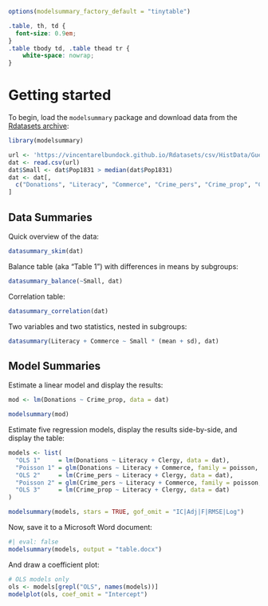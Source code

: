 ```r
options(modelsummary_factory_default = "tinytable")
```
```css
.table, th, td {
  font-size: 0.9em;
} 
.table tbody td, .table thead tr {
    white-space: nowrap;
}
```


# Getting started

To begin, load the `modelsummary` package and download data from the
[Rdatasets archive](https://vincentarelbundock.github.io/Rdatasets/):

```r
library(modelsummary)

url <- 'https://vincentarelbundock.github.io/Rdatasets/csv/HistData/Guerry.csv'
dat <- read.csv(url) 
dat$Small <- dat$Pop1831 > median(dat$Pop1831)
dat <- dat[, 
  c("Donations", "Literacy", "Commerce", "Crime_pers", "Crime_prop", "Clergy", "Small")
]
```

## Data Summaries

Quick overview of the data:

```r
datasummary_skim(dat)
```

Balance table (aka “Table 1”) with differences in means by subgroups:

```r
datasummary_balance(~Small, dat)
```

Correlation table:

```r
datasummary_correlation(dat)
```

Two variables and two statistics, nested in subgroups:

```r
datasummary(Literacy + Commerce ~ Small * (mean + sd), dat)
```

## Model Summaries

Estimate a linear model and display the results:

```r
mod <- lm(Donations ~ Crime_prop, data = dat)

modelsummary(mod)
```

Estimate five regression models, display the results side-by-side, and display the table:

```r
models <- list(
  "OLS 1"     = lm(Donations ~ Literacy + Clergy, data = dat),
  "Poisson 1" = glm(Donations ~ Literacy + Commerce, family = poisson, data = dat),
  "OLS 2"     = lm(Crime_pers ~ Literacy + Clergy, data = dat),
  "Poisson 2" = glm(Crime_pers ~ Literacy + Commerce, family = poisson, data = dat),
  "OLS 3"     = lm(Crime_prop ~ Literacy + Clergy, data = dat)
)

modelsummary(models, stars = TRUE, gof_omit = "IC|Adj|F|RMSE|Log")
```

Now, save it to a Microsoft Word document:

```r
#| eval: false
modelsummary(models, output = "table.docx")
```

And draw a coefficient plot:


```r
# OLS models only
ols <- models[grepl("OLS", names(models))]
modelplot(ols, coef_omit = "Intercept")
```